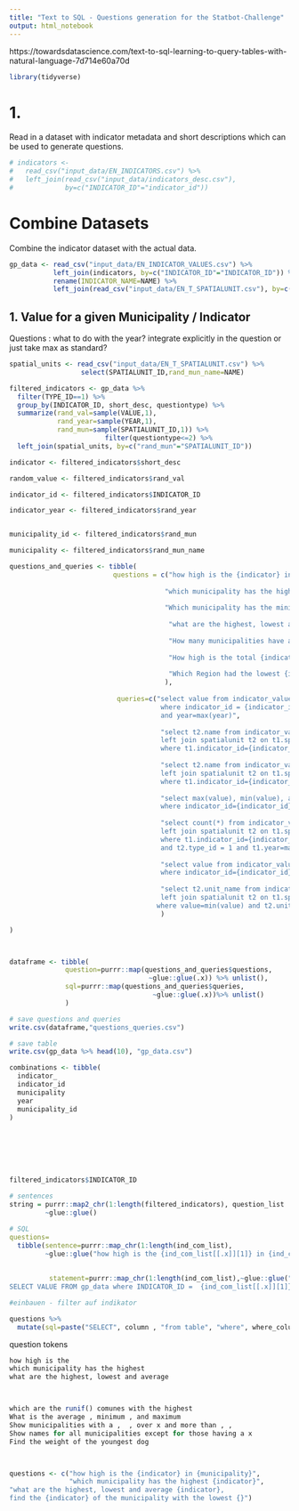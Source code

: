 ```yaml
---
title: "Text to SQL - Questions generation for the Statbot-Challenge"
output: html_notebook
---
```

https://towardsdatascience.com/text-to-sql-learning-to-query-tables-with-natural-language-7d714e60a70d

```r
library(tidyverse)
```


# 1. 

Read in a dataset with indicator metadata and short descriptions which can be used to generate questions.

```r
# indicators <- 
#   read_csv("input_data/EN_INDICATORS.csv") %>% 
#   left_join(read_csv("input_data/indicators_desc.csv"), 
#             by=c("INDICATOR_ID"="indicator_id")) 
```
# Combine Datasets

Combine the indicator dataset with the actual data.

```r
gp_data <- read_csv("input_data/EN_INDICATOR_VALUES.csv") %>% 
           left_join(indicators, by=c("INDICATOR_ID"="INDICATOR_ID")) %>% 
           rename(INDICATOR_NAME=NAME) %>% 
           left_join(read_csv("input_data/EN_T_SPATIALUNIT.csv"), by=c("SPATIALUNIT_ID"="SPATIALUNIT_ID")) %>%rename(UNIT_NAME=NAME) 
```

## 1. Value for a given Municipality / Indicator

Questions : what to do with the year? integrate explicitly in the question or just take max as standard?
```r

spatial_units <- read_csv("input_data/EN_T_SPATIALUNIT.csv") %>% 
                  select(SPATIALUNIT_ID,rand_mun_name=NAME)

filtered_indicators <- gp_data %>% 
  filter(TYPE_ID==1) %>% 
  group_by(INDICATOR_ID, short_desc, questiontype) %>% 
  summarize(rand_val=sample(VALUE,1), 
            rand_year=sample(YEAR,1),
            rand_mun=sample(SPATIALUNIT_ID,1)) %>% 
                        filter(questiontype<=2) %>% 
  left_join(spatial_units, by=c("rand_mun"="SPATIALUNIT_ID"))

indicator <- filtered_indicators$short_desc

random_value <- filtered_indicators$rand_val

indicator_id <- filtered_indicators$INDICATOR_ID

indicator_year <- filtered_indicators$rand_year


municipality_id <- filtered_indicators$rand_mun

municipality <- filtered_indicators$rand_mun_name

questions_and_queries <- tibble(
                          questions = c("how high is the {indicator} in {municipality}?", 
                                        
                                       "which municipality has the highest {indicator}?",
                                       
                                       "Which municipality has the minimum {indicator}?",
                                       
                                        "what are the highest, lowest and average {indicator}?",
                                       
                                        "How many municipalities have a {indicator} higher than {random_value}?",
                                       
                                        "How high is the total {indicator} in the Canton Zurich?",
                                       
                                        "Which Region had the lowest {indicator} in the year {indicator_year}?"
                                       ),
                         
                           queries=c("select value from indicator_values2 
                                      where indicator_id = {indicator_id} and spatialunit_id={municipality_id} 
                                      and year=max(year)", 
                                     
                                      "select t2.name from indicator_values2 t1
                                      left join spatialunit t2 on t1.spatialunit_id = t2.spatialunit_id
                                      where t1.indicator_id={indicator_id} and t1.value=max(value) and t1.year=max(year)",
                                     
                                      "select t2.name from indicator_values2 t1
                                      left join spatialunit t2 on t1.spatialunit_id = t2.spatialunit_id
                                      where t1.indicator_id={indicator_id} and t1.value=min(value) and t1.year=max(year)",
                                     
                                      "select max(value), min(value), avg(value) from indicator_values2 
                                      where indicator_id={indicator_id} and year=max(year)",
                                     
                                      "select count(*) from indicator_values2 t1
                                      left join spatialunit t2 on t1.spatialunit_id = t2.spatialunit_id
                                      where t1.indicator_id={indicator_id} and t1.VALUE> {random_value}
                                      and t2.type_id = 1 and t1.year=max(year)",
                                     
                                      "select value from indicator_values2 
                                      where indicator_id={indicator_id} and unit_type=8 and year=max(year)",
                                     
                                      "select t2.unit_name from indicator_values2 t1
                                      left join spatialunit t2 on t1.spatialunit_id = t2.spatialunit_id
                                     where value=min(value) and t2.unit_type=4 and indicator_id={indicator_id} and t1.year={indicator_year}"
                                      )

)



dataframe <- tibble(
              question=purrr::map(questions_and_queries$questions, 
                                   ~glue::glue(.x)) %>% unlist(),
              sql=purrr::map(questions_and_queries$queries, 
                                    ~glue::glue(.x))%>% unlist()
              )

# save questions and queries
write.csv(dataframe,"questions_queries.csv")

# save table
write.csv(gp_data %>% head(10), "gp_data.csv")

```

```r

combinations <- tibble(
  indicator_
  indicator_id
  municipality
  year
  municipality_id
)







filtered_indicators$INDICATOR_ID

# sentences
string = purrr::map2_chr(1:length(filtered_indicators), question_list
         ~glue::glue()

# SQL
questions=
  tibble(sentence=purrr::map_chr(1:length(ind_com_list),
         ~glue::glue("how high is the {ind_com_list[[.x]][1]} in {ind_com_list[[.x]][2]}")),
         
         
          statement=purrr::map_chr(1:length(ind_com_list),~glue::glue("
SELECT VALUE FROM gp_data where INDICATOR_ID =  {ind_com_list[[.x]][1]} and UNIT_NAME = {ind_com_list[[.x]][2]}")))

#einbauen - filter auf indikator

questions %>% 
  mutate(sql=paste("SELECT", column , "from table", "where", where_column, where_operators, where_value))

```


question tokens
```r
how high is the 
which municipality has the highest 
what are the highest, lowest and average 



which are the runif() comunes with the highest 
What is the average , minimum , and maximum 
Show municipalities with a ,  , over x and more than , , 
Show names for all municipalities except for those having a x 
Find the weight of the youngest dog



questions <- c("how high is the {indicator} in {municipality}", 
               "which municipality has the highest {indicator}",
"what are the highest, lowest and average {indicator},
find the {indicator} of the municipality with the lowest {}")

```



